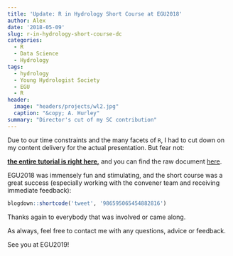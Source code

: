 ```yaml
---
title: 'Update: R in Hydrology Short Course at EGU2018'
author: Alex
date: '2018-05-09'
slug: r-in-hydrology-short-course-dc
categories:
  - R
  - Data Science
  - Hydrology
tags:
  - hydrology
  - Young Hydrologist Society
  - EGU
  - R
header:
  image: "headers/projects/wl2.jpg"
  caption: "&copy; A. Hurley"
summary: "Director's cut of my SC contribution"
---
```


Due to our time constraints and the many facets of `R`, I had to cut down on my content delivery for the actual presentation. But fear not: 

[**the entire tutorial is right here,**](/files/ext_rmd/egu_rhydro_sc/presentation/01_rHydro_AGLHurley_proc-mod-viz) and you can find the raw document [here](https://github.com/the-Hull/aglhurley/blob/master/static/files/ext_rmd/egu_rhydro_sc/presentation/01_rHydro_AGLHurley_proc-mod-viz.Rmd).


EGU2018 was immensely fun and stimulating, and the short course was a great success (especially working with the convener team and receiving immediate feedback):


```r
blogdown::shortcode('tweet', '986595065454882816')
```

Thanks again to everybody that was involved or came along.

As always, feel free to contact me with any questions, advice or feedback.

See you at EGU2019!